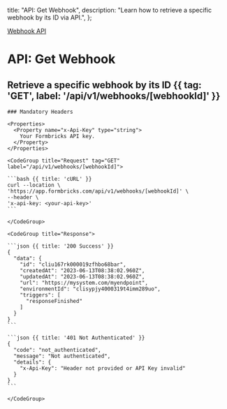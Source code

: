   title: "API: Get Webhook",
  description: "Learn how to retrieve a specific webhook by its ID via API.",
};

[Webhook API]()

# API: Get Webhook

## Retrieve a specific webhook by its ID {{ tag: 'GET', label: '/api/v1/webhooks/[webhookId]' }}

<Row>
  <Col>

    ### Mandatory Headers

    <Properties>
      <Property name="x-Api-Key" type="string">
        Your Formbricks API key.
      </Property>
    </Properties>

  </Col>
  <Col sticky>

    <CodeGroup title="Request" tag="GET" label="/api/v1/webhooks/[webhookId]">

    ```bash {{ title: 'cURL' }}
    curl --location \
    'https://app.formbricks.com/api/v1/webhooks/[webhookId]' \
    --header \
    'x-api-key: <your-api-key>'
    ```

    </CodeGroup>

    <CodeGroup title="Response">

    ```json {{ title: '200 Success' }}
    {
      "data": {
        "id": "cliu167rk000019zfhbo68bar",
        "createdAt": "2023-06-13T08:38:02.960Z",
        "updatedAt": "2023-06-13T08:38:02.960Z",
        "url": "https://mysystem.com/myendpoint",
        "environmentId": "clisypjy4000319t4imm289uo",
        "triggers": [
          "responseFinished"
        ]
      }
    }
    ```

    ```json {{ title: '401 Not Authenticated' }}
    {
      "code": "not_authenticated",
      "message": "Not authenticated",
      "details": {
        "x-Api-Key": "Header not provided or API Key invalid"
      }
    }
    ```

    </CodeGroup>

  </Col>
</Row>
